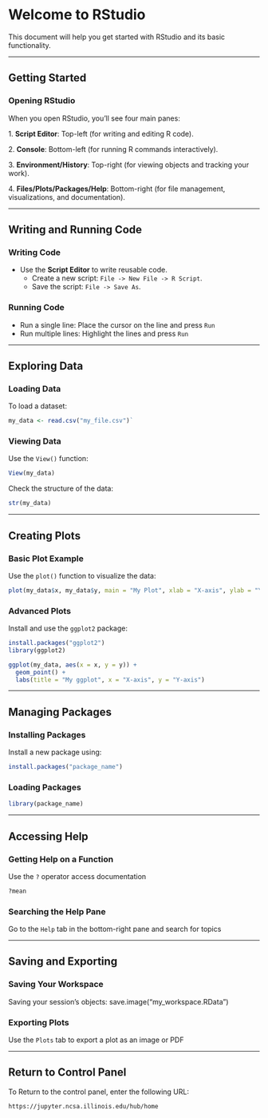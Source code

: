 # Welcome to RStudio

This document will help you get started with RStudio and its basic functionality.

------------------------------------------------------------------------

## Getting Started

### Opening RStudio

When you open RStudio, you'll see four main panes:

1\. **Script Editor**: Top-left (for writing and editing R code).

2\. **Console**: Bottom-left (for running R commands interactively).

3\. **Environment/History**: Top-right (for viewing objects and tracking your work).

4\. **Files/Plots/Packages/Help**: Bottom-right (for file management, visualizations, and documentation).

------------------------------------------------------------------------

## Writing and Running Code

### Writing Code

-   Use the **Script Editor** to write reusable code.
    -   Create a new script: `File -> New File -> R Script`.
    -   Save the script: `File -> Save As`.

### Running Code

-   Run a single line: Place the cursor on the line and press `Run`
-   Run multiple lines: Highlight the lines and press `Run`

------------------------------------------------------------------------

## Exploring Data

### Loading Data

To load a dataset:

``` r
my_data <- read.csv("my_file.csv")`
```

### Viewing Data

Use the `View()` function:

``` r
View(my_data)
```

Check the structure of the data:

``` r
str(my_data)
```

------------------------------------------------------------------------

## Creating Plots

### Basic Plot Example

Use the `plot()` function to visualize the data:

``` r
plot(my_data$x, my_data$y, main = "My Plot", xlab = "X-axis", ylab = "Y-axis")
```

### Advanced Plots

Install and use the `ggplot2` package:

``` r
install.packages("ggplot2")
library(ggplot2)

ggplot(my_data, aes(x = x, y = y)) +
  geom_point() +
  labs(title = "My ggplot", x = "X-axis", y = "Y-axis")
```

------------------------------------------------------------------------

## Managing Packages

### Installing Packages

Install a new package using:

``` r
install.packages("package_name")
```

### Loading Packages

``` r
library(package_name)
```

------------------------------------------------------------------------

## Accessing Help

### Getting Help on a Function

Use the `?` operator access documentation

``` r
?mean
```

### Searching the Help Pane

Go to the `Help` tab in the bottom-right pane and search for topics

------------------------------------------------------------------------

## Saving and Exporting

### Saving Your Workspace

Saving your session's objects: save.image("my_workspace.RData")

### Exporting Plots

Use the `Plots` tab to export a plot as an image or PDF


------------------------------------------------------------------------

## Return to Control Panel

To Return to the control panel, enter the following URL:

`https://jupyter.ncsa.illinois.edu/hub/home`
